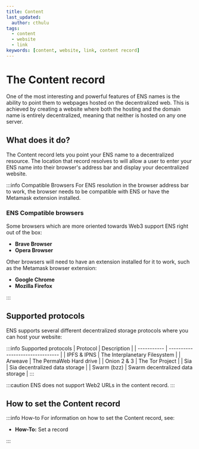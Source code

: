 ```yaml
---
title: Content
last_updated:
  author: cthulu
tags:
  - content
  - website
  - link
keywords: [content, website, link, content record]
---
```


# The Content record
One of the most interesting and powerful features of ENS names is the ability to point them to webpages hosted on the decentralized web. This is achieved by creating a website where both the hosting and the domain name is entirely decentralized, meaning that neither is hosted on any one server.

## What does it do?
The Content record lets you point your ENS name to a decentralized resource. The location that record resolves to will allow a user to enter your ENS name into their browser's address bar and display your decentralized website.

:::info Compatible Browsers
For ENS resolution in the browser address bar to work, the browser needs to be compatible with ENS or have the Metamask extension installed.

### ENS Compatible browsers
Some browsers which are more oriented towards Web3 support ENS right out of the box:
 - <Link to="https://brave.com"><b>Brave Browser</b></Link>
 - <Link to="https://www.opera.com"><b>Opera Browser</b></Link>
 
Other browsers will need to have an extension installed for it to work, such as the Metamask browser extension:
 - <Link to="https://www.google.com/chrome"><b>Google Chrome</b></Link>
 - <Link to="https://www.mozilla.org"><b>Mozilla Firefox</b></Link>
:::

## Supported protocols
ENS supports several different decentralized storage protocols where you can host your website:

:::info Supported protocols
| Protocol    | Description                      |
| ----------- | -------------------------------- |
| IPFS & IPNS | The Interplanetary Filesystem    |
| Arweave     | The PermaWeb Hard drive          |
| Onion 2 & 3 | The Tor Project                  |
| Sia         | Sia decentralized data storage   |
| Swarm (bzz) | Swarm decentralized data storage |
:::

:::caution
ENS does not support Web2 URLs in the content record.
:::

## How to set the Content record
:::info How-to
For information on how to set the Content record, see:
 - <Link to="/docs/howto/set-record"><b>How-To:</b> Set a record</Link>
:::
